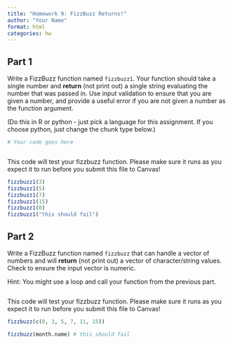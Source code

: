 ```yaml
---
title: "Homework 9: FizzBuzz Returns!"
author: "Your Name"
format: html
categories: hw
---
```


## Part 1

Write a FizzBuzz function named `fizzbuzz1`. Your function should take a single number and **return** (not print out) a single string evaluating the number that was passed in. Use input validation to ensure that you are given a number, and provide a useful error if you are not given a number as the function argument.

(Do this in R or python - just pick a language for this assignment. If you choose python, just change the chunk type below.)

```r

# Your code goes here



```

This code will test your fizzbuzz function. Please make sure it runs as you expect it to run before you submit this file to Canvas!

```r
fizzbuzz1(3)
fizzbuzz1(5)
fizzbuzz1(7)
fizzbuzz1(15)
fizzbuzz1(0)
fizzbuzz1("this should fail")
```


## Part 2

Write a FizzBuzz function named `fizzbuzz` that can handle a vector of numbers and will **return** (not print out) a vector of character/string values. Check to ensure the input vector is numeric.

Hint: You might use a loop and call your function from the previous part. 

```r


```

This code will test your fizzbuzz function. Please make sure it runs as you expect it to run before you submit this file to Canvas!

```r
fizzbuzz(c(0, 3, 5, 7, 11, 15))

fizzbuzz(month.name) # this should fail

```


